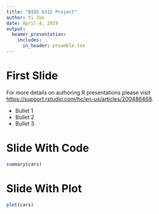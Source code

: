 ```yaml
---
title: "BIOS 6312 Project"
author: Yi Zuo
date: April 8, 2019
output: 
  beamer_presentation:
    includes:
      in_header: preamble.tex
---
```



First Slide
========================================================

For more details on authoring R presentations please visit <https://support.rstudio.com/hc/en-us/articles/200486468>.

- Bullet 1
- Bullet 2
- Bullet 3

Slide With Code
========================================================

```r
summary(cars)
```

Slide With Plot
========================================================

```r
plot(cars)
```
